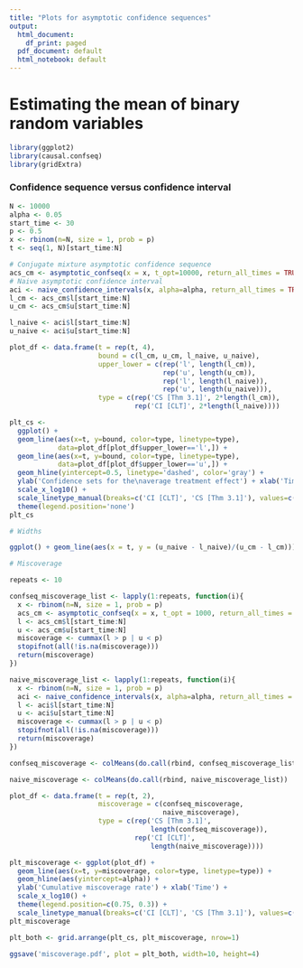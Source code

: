```yaml
---
title: "Plots for asymptotic confidence sequences"
output:
  html_document:
    df_print: paged
  pdf_document: default
  html_notebook: default
---
```


# Estimating the mean of binary random variables

```r
library(ggplot2)
library(causal.confseq)
library(gridExtra)
```

### Confidence sequence versus confidence interval

```r
N <- 10000
alpha <- 0.05
start_time <- 30
p <- 0.5
x <- rbinom(n=N, size = 1, prob = p)
t <- seq(1, N)[start_time:N]

# Conjugate mixture asymptotic confidence sequence
acs_cm <- asymptotic_confseq(x = x, t_opt=10000, return_all_times = TRUE)
# Naive asymptotic confidence interval
aci <- naive_confidence_intervals(x, alpha=alpha, return_all_times = TRUE)
l_cm <- acs_cm$l[start_time:N]
u_cm <- acs_cm$u[start_time:N]

l_naive <- aci$l[start_time:N]
u_naive <- aci$u[start_time:N]

plot_df <- data.frame(t = rep(t, 4), 
                      bound = c(l_cm, u_cm, l_naive, u_naive),
                      upper_lower = c(rep('l', length(l_cm)),
                                      rep('u', length(u_cm)),
                                      rep('l', length(l_naive)),
                                      rep('u', length(u_naive))),
                      type = c(rep('CS [Thm 3.1]', 2*length(l_cm)),
                               rep('CI [CLT]', 2*length(l_naive))))

plt_cs <- 
  ggplot() + 
  geom_line(aes(x=t, y=bound, color=type, linetype=type), 
            data=plot_df[plot_df$upper_lower=='l',]) +
  geom_line(aes(x=t, y=bound, color=type, linetype=type), 
            data=plot_df[plot_df$upper_lower=='u',]) +
  geom_hline(yintercept=0.5, linetype='dashed', color='gray') +
  ylab('Confidence sets for the\naverage treatment effect') + xlab('Time') +
  scale_x_log10() +
  scale_linetype_manual(breaks=c('CI [CLT]', 'CS [Thm 3.1]'), values=c(3, 1)) +
  theme(legend.position='none')
plt_cs

# Widths

ggplot() + geom_line(aes(x = t, y = (u_naive - l_naive)/(u_cm - l_cm)))

# Miscoverage

repeats <- 10

confseq_miscoverage_list <- lapply(1:repeats, function(i){
  x <- rbinom(n=N, size = 1, prob = p)
  acs_cm <- asymptotic_confseq(x = x, t_opt = 1000, return_all_times = TRUE)
  l <- acs_cm$l[start_time:N]
  u <- acs_cm$u[start_time:N]
  miscoverage <- cummax(l > p | u < p)
  stopifnot(all(!is.na(miscoverage)))
  return(miscoverage)
})

naive_miscoverage_list <- lapply(1:repeats, function(i){
  x <- rbinom(n=N, size = 1, prob = p)
  aci <- naive_confidence_intervals(x, alpha=alpha, return_all_times = TRUE)
  l <- aci$l[start_time:N]
  u <- aci$u[start_time:N]
  miscoverage <- cummax(l > p | u < p)
  stopifnot(all(!is.na(miscoverage)))
  return(miscoverage)
})

confseq_miscoverage <- colMeans(do.call(rbind, confseq_miscoverage_list))

naive_miscoverage <- colMeans(do.call(rbind, naive_miscoverage_list))

plot_df <- data.frame(t = rep(t, 2),
                      miscoverage = c(confseq_miscoverage,
                                      naive_miscoverage),
                      type = c(rep('CS [Thm 3.1]', 
                                   length(confseq_miscoverage)),
                               rep('CI [CLT]',
                                   length(naive_miscoverage))))

plt_miscoverage <- ggplot(plot_df) + 
  geom_line(aes(x=t, y=miscoverage, color=type, linetype=type)) +
  geom_hline(aes(yintercept=alpha)) + 
  ylab('Cumulative miscoverage rate') + xlab('Time') +
  scale_x_log10() +
  theme(legend.position=c(0.75, 0.3)) +
  scale_linetype_manual(breaks=c('CI [CLT]', 'CS [Thm 3.1]'), values=c(3, 1))
plt_miscoverage

plt_both <- grid.arrange(plt_cs, plt_miscoverage, nrow=1)

ggsave('miscoverage.pdf', plot = plt_both, width=10, height=4)
```

